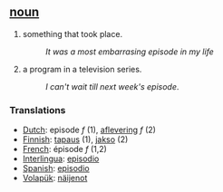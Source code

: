 == [[noun]] ==
#something that took place.
#:''It was a most embarrasing episode in my life''
#a program in a television series.
#:''I can't wait till next week's episode''.

=== Translations ===
*[[Dutch]]: episode ''f'' (1), [[aflevering]] ''f'' (2)
*[[Finnish]]: [[tapaus]] (1), [[jakso]] (2)
*[[French]]: épisode ''f'' (1,2)
*[[Interlingua]]: [[episodio]]
*[[Spanish]]: [[episodio]]
*[[Volapük]]: [[näijenot]]